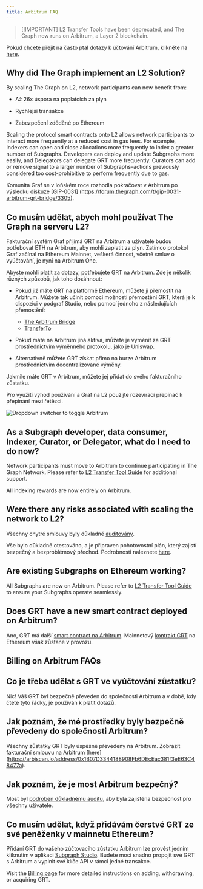 ```yaml
---
title: Arbitrum FAQ
---
```


> [!IMPORTANT] L2 Transfer Tools have been deprecated, and The Graph now runs on Arbitrum, a Layer 2 blockchain.

Pokud chcete přejít na často ptal dotazy k účtování Arbitrum, klikněte na [here](#billing-on-arbitrum-faqs).

## Why did The Graph implement an L2 Solution?

By scaling The Graph on L2, network participants can now benefit from:

- Až 26x úspora na poplatcích za plyn

- Rychlejší transakce

- Zabezpečení zděděné po Ethereum

Scaling the protocol smart contracts onto L2 allows network participants to interact more frequently at a reduced cost in gas fees. For example, Indexers can open and close allocations more frequently to index a greater number of Subgraphs. Developers can deploy and update Subgraphs more easily, and Delegators can delegate GRT more frequently. Curators can add or remove signal to a larger number of Subgraphs–actions previously considered too cost-prohibitive to perform frequently due to gas.

Komunita Graf se v loňském roce rozhodla pokračovat v Arbitrum po výsledku diskuze [GIP-0031] (https://forum.thegraph.com/t/gip-0031-arbitrum-grt-bridge/3305).

## Co musím udělat, abych mohl používat The Graph na serveru L2?

Fakturační systém Graf přijímá GRT na Arbitrum a uživatelé budou potřebovat ETH na Arbitrum, aby mohli zaplatit za plyn. Zatímco protokol Graf začínal na Ethereum Mainnet, veškerá činnost, včetně smluv o vyúčtování, je nyní na Arbitrum One.

Abyste mohli platit za dotazy, potřebujete GRT na Arbitrum. Zde je několik různých způsobů, jak toho dosáhnout:

- Pokud již máte GRT na platformě Ethereum, můžete ji přemostit na Arbitrum. Můžete tak učinit pomocí možnosti přemostění GRT, která je k dispozici v podgraf Studio, nebo pomocí jednoho z následujících přemostění:
  - [The Arbitrum Bridge](https://bridge.arbitrum.io/?l2ChainId=42161)
  - [TransferTo](https://transferto.xyz/swap)

- Pokud máte na Arbitrum jiná aktiva, můžete je vyměnit za GRT prostřednictvím výměnného protokolu, jako je Uniswap.

- Alternativně můžete GRT získat přímo na burze Arbitrum prostřednictvím decentralizované výměny.

Jakmile máte GRT v Arbitrum, můžete jej přidat do svého fakturačního zůstatku.

Pro využití výhod používání a Graf na L2 použijte rozevírací přepínač k přepínání mezi řetězci.

![Dropdown switcher to toggle Arbitrum](/img/arbitrum-screenshot-toggle.png)

## As a Subgraph developer, data consumer, Indexer, Curator, or Delegator, what do I need to do now?

Network participants must move to Arbitrum to continue participating in The Graph Network. Please refer to [L2 Transfer Tool Guide](/archived/arbitrum/l2-transfer-tools-guide/) for additional support.

All indexing rewards are now entirely on Arbitrum.

## Were there any risks associated with scaling the network to L2?

Všechny chytré smlouvy byly důkladně [auditovány](https://github.com/graphprotocol/contracts/blob/main/packages/contracts/audits/OpenZeppelin/2022-07-graph-arbitrum-bridge-audit.pdf).

Vše bylo důkladně otestováno, a je připraven pohotovostní plán, který zajistí bezpečný a bezproblémový přechod. Podrobnosti naleznete [here](https://forum.thegraph.com/t/gip-0037-the-graph-arbitrum-deployment-with-linear-rewards-minted-in-l2/3551#risks-and-security-considerations-20).

## Are existing Subgraphs on Ethereum working?

All Subgraphs are now on Arbitrum. Please refer to [L2 Transfer Tool Guide](/archived/arbitrum/l2-transfer-tools-guide/) to ensure your Subgraphs operate seamlessly.

## Does GRT have a new smart contract deployed on Arbitrum?

Ano, GRT má další [smart contract na Arbitrum](https://arbiscan.io/address/0x9623063377ad1b27544c965ccd7342f7ea7e88c7). Mainnetový [kontrakt GRT](https://etherscan.io/token/0xc944e90c64b2c07662a292be6244bdf05cda44a7) na Ethereum však zůstane v provozu.

## Billing on Arbitrum FAQs

## Co je třeba udělat s GRT ve vyúčtování zůstatku?

Nic! Váš GRT byl bezpečně převeden do společnosti Arbitrum a v době, kdy čtete tyto řádky, je používán k platit dotazů.

## Jak poznám, že mé prostředky byly bezpečně převedeny do společnosti Arbitrum?

Všechny zůstatky GRT byly úspěšně převedeny na Arbitrum. Zobrazit fakturační smlouvu na Arbitrum [here] (https://arbiscan.io/address/0x1B07D3344188908Fb6DEcEac381f3eE63C48477a).

## Jak poznám, že je most Arbitrum bezpečný?

Most byl [podroben důkladnému auditu](https://code4rena.com/contests/2022-10-the-graph-l2-bridge-contest), aby byla zajištěna bezpečnost pro všechny uživatele.

## Co musím udělat, když přidávám čerstvé GRT ze své peněženky v mainnetu Ethereum?

Přidání GRT do vašeho zúčtovacího zůstatku Arbitrum lze provést jedním kliknutím v aplikaci [Subgraph Studio](https://thegraph.com/studio/). Budete moci snadno propojit své GRT s Arbitrum a vyplnit své klíče API v rámci jedné transakce.

Visit the [Billing page](/subgraphs/billing/) for more detailed instructions on adding, withdrawing, or acquiring GRT.
